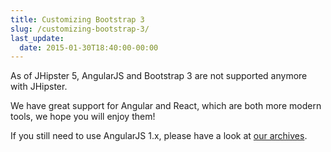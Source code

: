 ```yaml
---
title: Customizing Bootstrap 3
slug: /customizing-bootstrap-3/
last_update:
  date: 2015-01-30T18:40:00-00:00
---
```


As of JHipster 5, AngularJS and Bootstrap 3 are not supported anymore with JHipster.

We have great support for Angular and React, which are both more modern tools, we hope you will enjoy them!

If you still need to use AngularJS 1.x, please have a look at [our archives](/documentation-archive).
